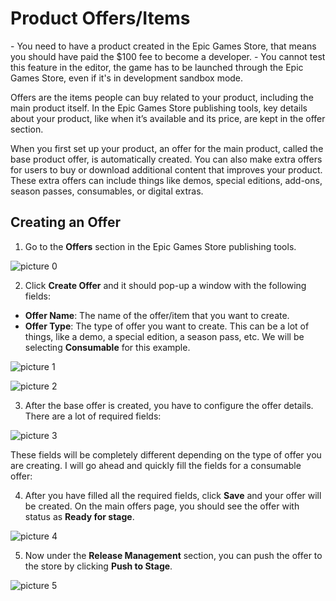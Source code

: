 
# Product Offers/Items

<Callout type="info">
    - You need to have a product created in the Epic Games Store, that means you should have paid the $100 fee to become a developer.
    - You cannot test this feature in the editor, the game has to be launched through the Epic Games Store, even if it's in development sandbox mode.
 </Callout>

Offers are the items people can buy related to your product, including the main product itself. In the Epic Games Store publishing tools, key details about your product, like when it’s available and its price, are kept in the offer section.

When you first set up your product, an offer for the main product, called the base product offer, is automatically created. You can also make extra offers for users to buy or download additional content that improves your product. These extra offers can include things like demos, special editions, add-ons, season passes, consumables, or digital extras.

## Creating an Offer

1. Go to the **Offers** section in the Epic Games Store publishing tools.

![picture 0](../../images/35391528d91e62f5eb9b85d46c642f6a5865b9f16f02bbde86a7289cfc758cc2.png)  

2. Click **Create Offer** and it should pop-up a window with the following fields:

- **Offer Name**: The name of the offer/item that you want to create.
- **Offer Type**: The type of offer you want to create. This can be a lot of things, like a demo, a special edition, a season pass, etc. We will be selecting  **Consumable** for this example.


![picture 1](../../images/81d976bf3d1dcedcd43d13e2c1b19411f0c9e8d2812f9a7889dd0d9fc60324e4.png)  

![picture 2](../../images/1d40197eef50f5ef4e43b1ac0d71d4e81fb97815baf78561cc05d04b8dfa0043.png)  

3. After the base offer is created, you have to configure the offer details. There are a lot of required fields:

![picture 3](../../images/95981b6daf5f7c596d7da8e82cd7b87cba99ef4e9829026b4faecab3a2f2ab1b.png)  

These fields will be completely different depending on the type of offer you are creating. I will go ahead and quickly fill the fields for a consumable offer:

4. After you have filled all the required fields, click **Save** and your offer will be created. On the main offers page, you should see the offer with status as **Ready for stage**.

![picture 4](../../images/90ca2f3dfc04a8805c5522b5cbd6f1e37a4918d66dea37e963cc4bf0e4c329f0.png)  

5. Now under the **Release Management** section, you can push the offer to the store by clicking **Push to Stage**.

![picture 5](../../images/f1ce57e53ef54467fc8d940838e7f3be048d33d4c38dfe04e23635adf2021238.png)  
